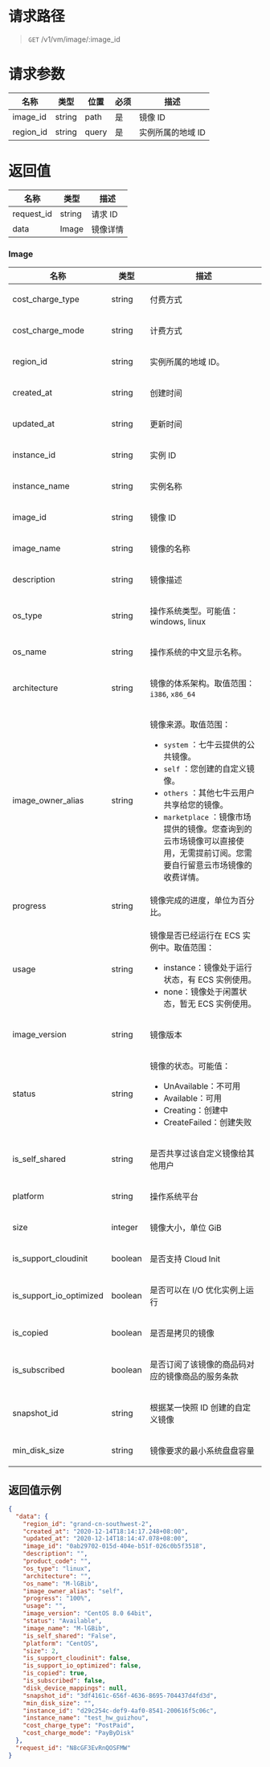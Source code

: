 
<style>.topic-content-wrap .topic-detail table thead th { word-break: keep-all; }</style>

# 请求路径
> `GET` /v1/vm/image/:image_id


# 请求参数
名称 | 类型 | 位置 | 必须 | 描述
----- | ----- | ----- | ----- | -----
image_id  | string | path  | 是 | 镜像 ID
region_id | string | query | 是 | 实例所属的地域 ID


# 返回值
名称 | 类型 | 描述 
----- | ----- | -----
request_id | string | 请求 ID
data | Image | 镜像详情

### Image
<table>
  <thead>
    <tr>
      <th>名称</th>
      <th>类型</th>
      <th>描述</th>
    </tr>
  </thead>
  <tbody>
    <tr>
      <td>cost_charge_type</td>
      <td>string</td>
      <td>
        <p>付费方式</p>
      </td>
    </tr>
    <tr>
      <td>cost_charge_mode</td>
      <td>string</td>
      <td>
        <p>计费方式</p>
      </td>
    </tr>
    <tr>
      <td>region_id</td>
      <td>string</td>
      <td>
        <p>实例所属的地域 ID。</p>
      </td>
    </tr>
    <tr>
      <td>created_at</td>
      <td>string</td>
      <td>
        <p>创建时间</p>
      </td>
    </tr>
    <tr>
      <td>updated_at</td>
      <td>string</td>
      <td>
        <p>更新时间</p>
      </td>
    </tr>
    <tr>
      <td>instance_id</td>
      <td>string</td>
      <td>
        <p>实例 ID</p>
      </td>
    </tr>
    <tr>
      <td>instance_name</td>
      <td>string</td>
      <td>
        <p>实例名称</p>
      </td>
    </tr>
    <tr>
      <td>image_id</td>
      <td>string</td>
      <td>
        <p>镜像 ID</p>
      </td>
    </tr>
    <tr>
      <td>image_name</td>
      <td>string</td>
      <td>
        <p>镜像的名称</p>
      </td>
    </tr>
    <tr>
      <td>description</td>
      <td>string</td>
      <td>
        <p>镜像描述</p>
      </td>
    </tr>
    <tr>
      <td>os_type</td>
      <td>string</td>
      <td>
        <p>操作系统类型。可能值：windows, linux</p>
      </td>
    </tr>
    <tr>
      <td>os_name</td>
      <td>string</td>
      <td>
        <p>操作系统的中文显示名称。</p>
      </td>
    </tr>
    <tr>
      <td>architecture</td>
      <td>string</td>
      <td>
        <p>镜像的体系架构。取值范围：<code>i386</code>, <code>x86_64</code></p>
      </td>
    </tr>
    <tr>
      <td>image_owner_alias</td>
      <td>string</td>
      <td>
        <p>镜像来源。取值范围：</p>
        <ul>
          <li><code>system</code> ：七牛云提供的公共镜像。</li>
          <li><code>self</code> ：您创建的自定义镜像。</li>
          <li><code>others</code> ：其他七牛云用户共享给您的镜像。</li>
          <li><code>marketplace</code> ：镜像市场提供的镜像。您查询到的云市场镜像可以直接使用，无需提前订阅。您需要自行留意云市场镜像的收费详情。</li>
        </ul>
      </td>
    </tr>
    <tr>
      <td>progress</td>
      <td>string</td>
      <td>镜像完成的进度，单位为百分比。</td>
    </tr>
    <tr>
      <td>usage</td>
      <td>string</td>
      <td>
        <p>镜像是否已经运行在 ECS 实例中。取值范围：</p>
        <ul>
          <li>instance：镜像处于运行状态，有 ECS 实例使用。</li>
          <li>none：镜像处于闲置状态，暂无 ECS 实例使用。</li>
        </ul>
      </td>
    </tr>
    <tr>
      <td>image_version</td>
      <td>string</td>
      <td>
        <p>镜像版本</p>
      </td>
    </tr>
    <tr>
      <td>status</td>
      <td>string</td>
      <td>
        <p>镜像的状态。可能值：</p>
        <ul>
          <li>UnAvailable：不可用</li>
          <li>Available：可用</li>
          <li>Creating：创建中</li>
          <li>CreateFailed：创建失败</li>
        </ul>
      </td>
    </tr>
    <tr>
      <td>is_self_shared</td>
      <td>string</td>
      <td>
        <p>是否共享过该自定义镜像给其他用户</p>
      </td>
    </tr>
    <tr>
      <td>platform</td>
      <td>string</td>
      <td>
        <p>操作系统平台</p>
      </td>
    </tr>
    <tr>
      <td>size</td>
      <td>integer</td>
      <td>
        <p>镜像大小，单位 GiB</p>
      </td>
    </tr>
    <tr>
      <td>is_support_cloudinit</td>
      <td>boolean</td>
      <td>
        <p>是否支持 Cloud Init</p>
      </td>
    </tr>
    <tr>
      <td>is_support_io_optimized</td>
      <td>boolean</td>
      <td>
        <p>是否可以在 I/O 优化实例上运行</p>
      </td>
    </tr>
    <tr>
      <td>is_copied</td>
      <td>boolean</td>
      <td>
        <p>是否是拷贝的镜像</p>
      </td>
    </tr>
    <tr>
      <td>is_subscribed</td>
      <td>boolean</td>
      <td>
        <p>是否订阅了该镜像的商品码对应的镜像商品的服务条款</p>
      </td>
    </tr>
    <tr>
      <td>snapshot_id</td>
      <td>string</td>
      <td>
        <p>根据某一快照 ID 创建的自定义镜像</p>
      </td>
    </tr>
    <tr>
      <td>min_disk_size</td>
      <td>string</td>
      <td>
        <p>镜像要求的最小系统盘盘容量</p>
      </td>
    </tr>
  </tbody>
</table>

## 返回值示例
```json
{
  "data": {
    "region_id": "grand-cn-southwest-2",
    "created_at": "2020-12-14T18:14:17.248+08:00",
    "updated_at": "2020-12-14T18:14:47.078+08:00",
    "image_id": "0ab29702-015d-404e-b51f-026c0b5f3518",
    "description": "",
    "product_code": "",
    "os_type": "linux",
    "architecture": "",
    "os_name": "M-lGBib",
    "image_owner_alias": "self",
    "progress": "100%",
    "usage": "",
    "image_version": "CentOS 8.0 64bit",
    "status": "Available",
    "image_name": "M-lGBib",
    "is_self_shared": "False",
    "platform": "CentOS",
    "size": 2,
    "is_support_cloudinit": false,
    "is_support_io_optimized": false,
    "is_copied": true,
    "is_subscribed": false,
    "disk_device_mappings": null,
    "snapshot_id": "3df4161c-656f-4636-8695-704437d4fd3d",
    "min_disk_size": "",
    "instance_id": "d29c254c-def9-4af0-8541-200616f5c06c",
    "instance_name": "test_hw_guizhou",
    "cost_charge_type": "PostPaid",
    "cost_charge_mode": "PayByDisk"
  },
  "request_id": "N8cGF3EvRnQOSFMW"
}
```